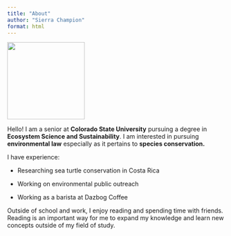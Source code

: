 ```yaml
---
title: "About"
author: "Sierra Champion"
format: html
---
```


![](images/Ocean_turt.png){fig-align="center" width="179"}

Hello! I am a senior at **Colorado State University** pursuing a degree in **Ecosystem Science and Sustainability**. I am interested in pursuing **environmental law** especially as it pertains to **species conservation.**

I have experience:

-   Researching sea turtle conservation in Costa Rica

-   Working on environmental public outreach

-   Working as a barista at Dazbog Coffee

Outside of school and work, I enjoy reading and spending time with friends. Reading is an important way for me to expand my knowledge and learn new concepts outside of my field of study.
